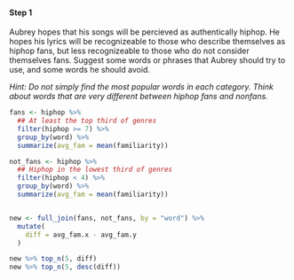 

#### Step 1  

<!-- Move to next week! -->

Aubrey hopes that his songs will be percieved as authentically hiphop. He hopes
his lyrics will be recognizeable to those who describe themselves as hiphop
fans, but less recognizeable to those who do not consider themselves fans. 
Suggest some words or phrases that Aubrey should try to use, and some words he
should avoid. 

*Hint: Do not simply find the most popular words in each category.  Think about words that are very different between hiphop fans and nonfans.*

```r

fans <- hiphop %>% 
  ## At least the top third of genres
  filter(hiphop >= 7) %>%
  group_by(word) %>% 
  summarize(avg_fam = mean(familiarity))

not_fans <- hiphop %>% 
  ## Hiphop in the lowest third of genres
  filter(hiphop < 4) %>%
  group_by(word) %>% 
  summarize(avg_fam = mean(familiarity))


new <- full_join(fans, not_fans, by = "word") %>%
  mutate(
    diff = avg_fam.x - avg_fam.y
  ) 

new %>% top_n(5, diff)
new %>% top_n(5, desc(diff))

```
